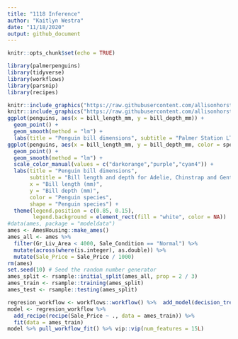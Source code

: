 ```yaml
---
title: "1118 Inference"
author: "Kaitlyn Westra"
date: "11/18/2020"
output: github_document
---
```


```r
knitr::opts_chunk$set(echo = TRUE)
```

```r
library(palmerpenguins)
library(tidyverse)
library(workflows)
library(parsnip)
library(recipes)
```

```r
knitr::include_graphics("https://raw.githubusercontent.com/allisonhorst/palmerpenguins/master/man/figures/logo.png")
knitr::include_graphics("https://raw.githubusercontent.com/allisonhorst/palmerpenguins/master/man/figures/culmen_depth.png")
ggplot(penguins, aes(x = bill_length_mm, y = bill_depth_mm)) +
  geom_point() +
  geom_smooth(method = "lm") +
  labs(title = "Penguin bill dimensions", subtitle = "Palmer Station LTER", x = "Bill length (mm)", y = "Bill depth (mm)")
ggplot(penguins, aes(x = bill_length_mm, y = bill_depth_mm, color = species, shape = species)) +
  geom_point() +
  geom_smooth(method = "lm") +
  scale_color_manual(values = c("darkorange","purple","cyan4")) +
  labs(title = "Penguin bill dimensions",
       subtitle = "Bill length and depth for Adelie, Chinstrap and Gentoo Penguins at Palmer Station LTER",
       x = "Bill length (mm)",
       y = "Bill depth (mm)",
       color = "Penguin species",
       shape = "Penguin species") +
  theme(legend.position = c(0.85, 0.15),
        legend.background = element_rect(fill = "white", color = NA))
#data(ames, package = "modeldata")
ames <- AmesHousing::make_ames()
ames_all <- ames %>%
  filter(Gr_Liv_Area < 4000, Sale_Condition == "Normal") %>%
  mutate(across(where(is.integer), as.double)) %>%
  mutate(Sale_Price = Sale_Price / 1000)
rm(ames)
set.seed(10) # Seed the random number generator
ames_split <- rsample::initial_split(ames_all, prop = 2 / 3)
ames_train <- rsample::training(ames_split)
ames_test <- rsample::testing(ames_split)
```




```r
regresion_workflow <- workflows::workflow() %>%  add_model(decision_tree(mode = "regression") %>% set_engine('rpart')) 
model <- regresion_workflow %>% 
  add_recipe(recipe(Sale_Price ~ ., data = ames_train)) %>% 
  fit(data = ames_train)
model %>% pull_workflow_fit() %>% vip::vip(num_features = 15L)
```

